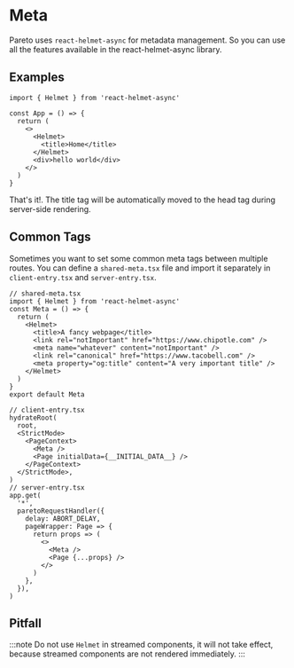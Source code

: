 # Meta

Pareto uses `react-helmet-async` for metadata management.
So you can use all the features available in the react-helmet-async library.

## Examples

```tsx
import { Helmet } from 'react-helmet-async'

const App = () => {
  return (
    <>
      <Helmet>
        <title>Home</title>
      </Helmet>
      <div>hello world</div>
    </>
  )
}
```

That's it!. The title tag will be automatically moved to the head tag during server-side rendering.

## Common Tags

Sometimes you want to set some common meta tags between multiple routes.
You can define a `shared-meta.tsx` file and import it separately in `client-entry.tsx` and `server-entry.tsx`.

```tsx
// shared-meta.tsx
import { Helmet } from 'react-helmet-async'
const Meta = () => {
  return (
    <Helmet>
      <title>A fancy webpage</title>
      <link rel="notImportant" href="https://www.chipotle.com" />
      <meta name="whatever" content="notImportant" />
      <link rel="canonical" href="https://www.tacobell.com" />
      <meta property="og:title" content="A very important title" />
    </Helmet>
  )
}
export default Meta

// client-entry.tsx
hydrateRoot(
  root,
  <StrictMode>
    <PageContext>
      <Meta />
      <Page initialData={__INITIAL_DATA__} />
    </PageContext>
  </StrictMode>,
)
// server-entry.tsx
app.get(
  '*',
  paretoRequestHandler({
    delay: ABORT_DELAY,
    pageWrapper: Page => {
      return props => (
        <>
          <Meta />
          <Page {...props} />
        </>
      )
    },
  }),
)
```

## Pitfall

:::note
Do not use `Helmet` in streamed components, it will not take effect,
because streamed components are not rendered immediately.
:::
